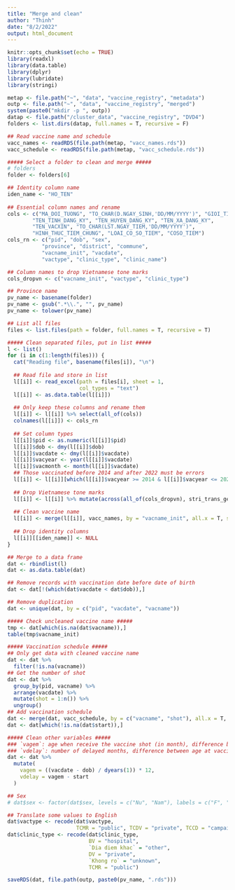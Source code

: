 ```yaml
---
title: "Merge and clean"
author: "Thinh"
date: "8/2/2022"
output: html_document
---
```


```r
knitr::opts_chunk$set(echo = TRUE)
library(readxl)
library(data.table)
library(dplyr)
library(lubridate)
library(stringi)

metap <- file.path("~", "data", "vaccine_registry", "metadata")
outp <- file.path("~", "data", "vaccine_registry", "merged")
system(paste0("mkdir -p ", outp))
datap <- file.path("/cluster_data", "vaccine_registry", "DVD4")
folders <- list.dirs(datap, full.names = T, recursive = F)

## Read vaccine name and schedule
vacc_names <- readRDS(file.path(metap, "vacc_names.rds"))
vacc_schedule <- readRDS(file.path(metap, "vacc_schedule.rds"))

##### Select a folder to clean and merge #####
# folders
folder <- folders[6]

## Identity column name
iden_name <- "HO_TEN"
  
## Essential column names and rename
cols <- c("MA_DOI_TUONG", "TO_CHAR(D.NGAY_SINH,'DD/MM/YYYY')", "GIOI_TINH", 
        "TEN_TINH_DANG_KY", "TEN_HUYEN_DANG_KY", "TEN_XA_DANG_KY", 
        "TEN_VACXIN", "TO_CHAR(LST.NGAY_TIEM,'DD/MM/YYYY')", 
        "HINH_THUC_TIEM_CHUNG", "LOAI_CO_SO_TIEM", "COSO_TIEM")
cols_rn <- c("pid", "dob", "sex", 
           "province", "district", "commune", 
           "vacname_init", "vacdate",
           "vactype", "clinic_type", "clinic_name")

## Column names to drop Vietnamese tone marks
cols_dropvn <- c("vacname_init", "vactype", "clinic_type")

## Province name
pv_name <- basename(folder)
pv_name <- gsub(".*\\.", "", pv_name)
pv_name <- tolower(pv_name)

## List all files
files <- list.files(path = folder, full.names = T, recursive = T)

##### Clean separated files, put in list #####
l <- list()
for (i in c(1:length(files))) {
  cat("Reading file", basename(files[i]), "\n")
  
  ## Read file and store in list
  l[[i]] <- read_excel(path = files[i], sheet = 1,
                       col_types = "text")
  l[[i]] <- as.data.table(l[[i]])
  
  ## Only keep these columns and rename them
  l[[i]] <- l[[i]] %>% select(all_of(cols))
  colnames(l[[i]]) <- cols_rn
  
  ## Set column types
  l[[i]]$pid <- as.numeric(l[[i]]$pid)
  l[[i]]$dob <- dmy(l[[i]]$dob)
  l[[i]]$vacdate <- dmy(l[[i]]$vacdate)
  l[[i]]$vacyear <- year(l[[i]]$vacdate)
  l[[i]]$vacmonth <- month(l[[i]]$vacdate)
  ## Those vaccinated before 2014 and after 2022 must be errors
  l[[i]] <- l[[i]][which(l[[i]]$vacyear >= 2014 & l[[i]]$vacyear <= 2022),]
  
  ## Drop Vietnamese tone marks
  l[[i]] <- l[[i]] %>% mutate(across(all_of(cols_dropvn), stri_trans_general, id = "latin-ascii"))
  
  ## Clean vaccine name
  l[[i]] <- merge(l[[i]], vacc_names, by = "vacname_init", all.x = T, sort = F)
  
  ## Drop identity columns
  l[[i]][[iden_name]] <- NULL
}

## Merge to a data frame
dat <- rbindlist(l)
dat <- as.data.table(dat)

## Remove records with vaccination date before date of birth
dat <- dat[!(which(dat$vacdate < dat$dob)),]

## Remove duplication
dat <- unique(dat, by = c("pid", "vacdate", "vacname"))

##### Check uncleaned vaccine name #####
tmp <- dat[which(is.na(dat$vacname)),]
table(tmp$vacname_init)

##### Vaccination schedule #####
## Only get data with cleaned vaccine name
dat <- dat %>% 
  filter(!is.na(vacname))
## Get the number of shot
dat <- dat %>%
  group_by(pid, vacname) %>%
  arrange(vacdate) %>%
  mutate(shot = 1:n()) %>%
  ungroup()
## Add vaccination schedule
dat <- merge(dat, vacc_schedule, by = c("vacname", "shot"), all.x = T, sort = F)
dat <- dat[which(!is.na(dat$start)),]

##### Clean other variables #####
### `vagem`: age when receive the vaccine shot (in month), difference between vaccination date and birth date
### `vdelay`: number of delayed months, difference between age at vaccine shot (`vagem`) and the schedule date (`start`)
dat <- dat %>% 
  mutate(
    vagem = ((vacdate - dob) / dyears(1)) * 12,
    vdelay = vagem - start
  )

## Sex
# dat$sex <- factor(dat$sex, levels = c("Nu", "Nam"), labels = c("F", "M"))

## Translate some values to English
dat$vactype <- recode(dat$vactype, 
                      TCMR = "public", TCDV = "private", TCCD = "campaign")
dat$clinic_type <- recode(dat$clinic_type,
                          BV = "hospital",
                          `Dia diem khac` = "other",
                          DV = "private",
                          `Khong ro` = "unknown",
                          TCMR = "public")

saveRDS(dat, file.path(outp, paste0(pv_name, ".rds")))

```

